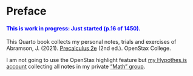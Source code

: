 # Preface {.unnumbered}

::: {.callout-note style="color: blue;"}
#### This is work in progress: Just started (p.16 of 1450).
:::

This Quarto book collects my personal notes, trials and exercises of Abramson, J. (2021). [Precalculus 2e](https://openstax.org/details/books/precalculus-2e) (2nd ed.). OpenStax College. 

I am not going to use the OpenStax highlight feature but [my Hypothes.is account](https://hypothes.is/users/petzi) collecting all notes in my private ["Math" group](https://hypothes.is/groups/yVpopDka/math).
